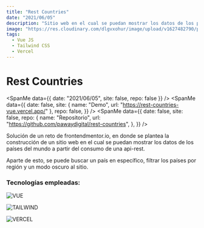 ```yaml
---
title: "Rest Countries"
date: "2021/06/05"
description: "Sitio web en el cual se puedan mostrar los datos de los países del mundo a partir del consumo de una api-rest"
image: "https://res.cloudinary.com/dlgvxohur/image/upload/v1627482790/proyectos/rest-countries/g1alexander-foto-1.webp"
tags:
  - Vue JS
  - Tailwind CSS
  - Vercel
---
```


# Rest Countries

<section>

<SpanMe data={{ date: "2021/06/05", site: false, repo: false }} />
<SpanMe
  data={{
    date: false,
    site: { name: "Demo", url: "https://rest-countries-vue.vercel.app/" },
    repo: false,
  }}
/>
<SpanMe
  data={{
    date: false,
    site: false,
    repo: {
      name: "Repositorio",
      url: "https://github.com/pawaydigital/rest-countries",
    },
  }}
/>

</section>

Solución de un reto de frontendmentor.io, en donde se plantea la construcción de un sitio web en el cual se puedan mostrar los datos de los países del mundo a partir del consumo de una api-rest.

Aparte de esto, se puede buscar un país en específico, filtrar los países por región y un modo oscuro al sitio.

### Tecnologías empleadas:

<section>

![VUE](https://img.shields.io/badge/-VUE-4FC08D?&logo=vuedotjs&logoColor=ffffff)

![TAILWIND](https://img.shields.io/badge/-TAILWIND-38B2AC?&logo=Tailwind-css&logoColor=ffffff)

![VERCEL](https://img.shields.io/badge/-VERCEL-000000?&logo=Vercel&logoColor=ffffff)

</section>

<br />

<ImageMe
  src="https://res.cloudinary.com/dlgvxohur/image/upload/v1627482790/proyectos/rest-countries/g1alexander-foto-1.webp"
  alt="portada-cat-wiki"
/>
